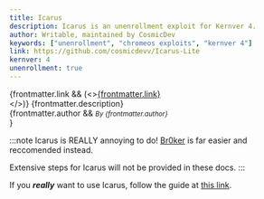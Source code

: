 ```yaml
---
title: Icarus
description: Icarus is an unenrollment exploit for Kernver 4.
author: Writable, maintained by CosmicDev
keywords: ["unenrollment", "chromeos exploits", "kernver 4"]
link: https://github.com/cosmicdevv/Icarus-Lite
kernver: 4
unenrollment: true
---
```


{frontmatter.link && (<><a href={frontmatter.link}>{frontmatter.link}</a><br/></>)}
{frontmatter.description}<br/>
{frontmatter.author && <small><i>By {frontmatter.author}</i><br/></small>}

:::note
Icarus is REALLY annoying to do! [Br0ker](/kajigs/br0ker) is far easier and reccomended instead.

Extensive steps for Icarus will not be provided in these docs.
:::

If you ***really*** want to use Icarus, follow the guide at [this link](https://github.com/cosmicdevv/Icarus-Lite?tab=readme-ov-file#usage-instructions).